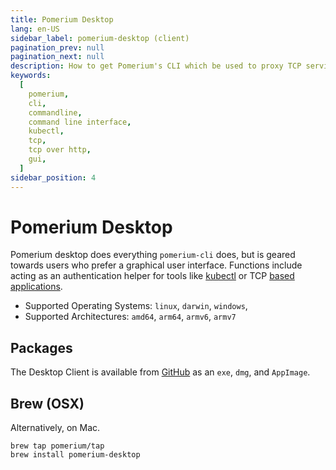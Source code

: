 ```yaml
---
title: Pomerium Desktop
lang: en-US
sidebar_label: pomerium-desktop (client)
pagination_prev: null
pagination_next: null
description: How to get Pomerium's CLI which be used to proxy TCP services and kubernetes commands
keywords:
  [
    pomerium,
    cli,
    commandline,
    command line interface,
    kubectl,
    tcp,
    tcp over http,
    gui,
  ]
sidebar_position: 4
---
```


# Pomerium Desktop

Pomerium desktop does everything `pomerium-cli` does, but is geared towards users who prefer a graphical user interface. Functions include acting as an authentication helper for tools like [kubectl](/docs/k8s) or TCP [based applications](/docs/capabilities/tcp/).

- Supported Operating Systems: `linux`, `darwin`, `windows`,
- Supported Architectures: `amd64`, `arm64`, `armv6`, `armv7`

## Packages

The Desktop Client is available from [GitHub](https://github.com/pomerium/desktop-client/releases) as an `exe`, `dmg`, and `AppImage`.

## Brew (OSX)

Alternatively, on Mac.

```shell
brew tap pomerium/tap
brew install pomerium-desktop
```
